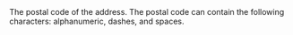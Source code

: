   

  

<ResponseField name="PostalCode" type="string" default="">  
<MaxLength255Characters />    
The postal code of the address. The postal code can contain the following characters: alphanumeric, dashes, and spaces. 
</ResponseField>